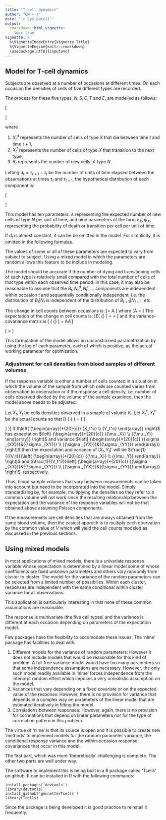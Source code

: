 ```yaml
---
title: "T-cell dynamics"
author: "GM + ?"
date: "`r Sys.Date()`"
output: 
  rmarkdown::html_vignette:
    toc: true
vignette: >
  %\VignetteIndexEntry{Vignette Title}
  %\VignetteEngine{knitr::rmarkdown}
  \usepackage[utf8]{inputenc}
---
```


## Model for T-cell dynamics

Subjects are observed at a number of occasions at different times. On each occasion the densities of cells of five different types are recorded.

The process for these five types, $N, S, C, T$ and $E$, are modelled as follows:

\[\begin{aligned}
  {N_{t + 1}} =  & {N_t} + {B_t} - N_t^d - N_t^t \\ 
  {S_{t + 1}} =  & {S_t} + N_t^t - S_t^d - S_t^t \\ 
  {C_{t + 1}} =  & {C_t} + S_t^t - C_t^d - C_t^t \\ 
  {T_{t + 1}} =  & {T_t} + C_t^t - T_t^d - T_t^t \\ 
  {E_{t + 1}} =  & {E_t} + T_t^t - E_t^d \\ 
\end{aligned} \]

where 

1. $X_t^d$ represents the number of cells of type $X$ that die between 
time $t$ and time $t+1$,
2. $X_t^t$ represents the number of cells of type $X$ that transition to the next type,
3. $B_t$ represents the number of new cells of type $N$.

Letting $d_t = \tau_{t+1} - \tau_t$ be the number of units of time elapsed between the observations at times $\tau_t$ and $\tau_{t+1}$, the hypothetical distribution of each component is: 

\[\begin{aligned}
  {B_t}\sim & Poisson(\lambda d_t) \\
  N_t^d\sim & Poisson\left( {{N_t}{\delta _N d_t}} \right)\\
  N_t^t\sim & Poisson\left( {{N_t}{\psi _N} d_t} \right)\\
  S_t^d\sim & Poisson\left( {{S_t}{\delta _S} d_t} \right) \\
  S_t^t\sim & Poisson\left( {{S_t}{\psi _S} d_t} \right)  \\
  C_t^d\sim & Poisson\left( {{C_t}{\delta _C} d_t} \right) \\
  C_t^t\sim & Poisson\left( {{C_t}{\psi _C} d_t} \right) \\
  T_t^d\sim & Poisson\left( {{T_t}{\delta _T} d_t} \right)\\
  T_t^t\sim & Poisson\left( {{C_t}{\psi _T} d_t} \right) \\
  E_t^d\sim & Poisson\left( {{E_t}{\delta _E} d_t} \right)  \\
\end{aligned} \]

This model has ten parameters: $\lambda$ representing the expected number of new cells of type $N$ per unit of time, and nine parameters of the form $\delta_X, \psi_X$, representing 
the probability of death or transition per cell per unit of time.

If $d_t$ is almost constant, it can be be omitted in the model. For simplicity, it is omitted in the following formulas.

The values of some or all of these parameters are expected to 
vary from subject to subject. Using a mixed model in 
which the parameters are
random allows this feature to be include in modeling.

The model should be accurate if the number of dying and 
transitioning cells of
each type is relatively small compared with the total number of cells of 
that type within each observed time period. In this case, it may also be reasonable to assume that the $B_t, N_t^d, N_t^t, ...$ components are independent within occasion $t$ and sequentially conditionally independent, i.e. the distribution of $B_t |N_t$ is independent of the distribution of $B_{t+1}|N_{t+1}$, etc.

The change in cell counts between occasions is:
\[\Delta \left[ {\begin{array}{*{20}{c}}
  {{N_{t + 1}}} \\ 
  {{S_{t + 1}}} \\ 
  {{C_{t + 1}}} \\ 
  {{T_{t + 1}}} \\ 
  {{E_{t + 1}}} 
\end{array}} \right] = A \left[ {\begin{array}{*{20}{c}}
  {{B_t}} \\ 
  {N_t^d} \\ 
  {N_t^t} \\ 
  {S_t^d} \\ 
  {S_t^t} \\ 
  {C_t^d} \\ 
  {C_t^t} \\ 
  {T_t^d} \\ 
  {T_t^t} \\ 
  {E_t^d} 
\end{array}} \right]\]
where
\[A = \left[ {\begin{array}{*{20}{c}}
  1&{ - 1}&{ - 1}&0&0&0&0&0&0&0 \\ 
  0&0&1&{ - 1}&{ - 1}&0&0&0&0&0 \\ 
  0&0&0&0&1&{ - 1}&{ - 1}&0&0&0 \\ 
  0&0&0&0&0&0&1&{ - 1}&{ - 1}&0 \\ 
  0&0&0&0&0&0&0&0&1&{ - 1} 
\end{array}} \right]\]
The expectation of the change in cell counts is: 
\[E\left( {\Delta \left[ {\begin{array}{*{20}{c}}
  {{N_{t + 1}}} \\ 
  {{S_{t + 1}}} \\ 
  {{C_{t + 1}}} \\ 
  {{T_{t + 1}}} \\ 
  {{E_{t + 1}}} 
\end{array}} \right]} \right) = \left[ {\begin{array}{*{20}{c}}
  {\lambda  - {\delta _N}{N_t} - {\psi _N}{N_t}} \\ 
  {{\psi _N}{N_t} - {\delta _S}S - {\psi _S}{S_t}} \\ 
  {{\psi _S}{S_t} - {\delta _C}{C_t} - {\psi _C}{C_t}} \\ 
  {{\psi _C}{C_t} - {\delta _T}{T_t} - {\psi _T}{T_t}} \\ 
  {{\psi _T}{T_t} - {\delta _E}{E_t}} 
\end{array}} \right] = \left[ {\begin{array}{*{20}{c}}
  {\lambda  - {N_t}\left( {{\delta _N} + {\psi _N}} \right)} \\ 
  {{\psi _N}{N_t} - {S_t}\left( {{\delta _S} + {\psi _S}} \right)} \\ 
  {{\psi _S}{S_t} - {C_t}\left( {{\delta _C} + {\psi _C}} \right)} \\ 
  {{\psi _C}{C_t} - {T_t}\left( {{\delta _T} + {\psi _T}} \right)} \\ 
  {{\psi _T}{T_t} - {\delta _E}{E_t}} 
\end{array}} \right] 
\]
and the variance-covariance matrix is
\[\operatorname{Var} \left( {\Delta \left[ {\begin{array}{*{20}{c}}
  {{N_{t + 1}}} \\ 
  {{S_{t + 1}}} \\ 
  {{C_{t + 1}}} \\ 
  {{T_{t + 1}}} \\ 
  {{E_{t + 1}}} 
\end{array}} \right]} \right) = A\left[ {diag\left( {\begin{array}{*{20}{c}}
  \lambda &{{\delta _N}{N_t}}&{{\psi _N}{N_t}}&{{\delta _S}{S_t}}&{{\psi _S}{S_t}}&{{\delta _C}{C_t}}&{{\psi _C}{C_t}}&{{\delta _T}{T_t}}&{{\psi _T}{T_t}}&{{\delta _E}{E_t}} 
\end{array}} \right)} \right]A'\]


\[ = \left[ {\begin{array}{*{20}{c}}
  {\lambda  + {N_t}\left( {{\delta _N} + {\psi _N}} \right)}&{ - {\psi _N}{N_t}}&0&0&0 \\ 
  { - {\psi _N}{N_t}}&{{\psi _N}{N_t} + {S_t}\left( {{\delta _S} + {\psi _S}} \right)}&{ - {\psi _S}{S_t}}&0&0 \\ 
  0&{ - {\psi _S}{S_t}}&{{\psi _S}{S_t} + {C_t}\left( {{\delta _C} + {\psi _C}} \right)}&{ - {\psi _C}{C_t}}&0 \\ 
  0&0&{ - {\psi _C}{C_t}}&{{\psi _C}{C_t} + {T_t}\left( {{\delta _T} + {\psi _T}} \right)}&{ - {\psi _T}{T_t}} \\ 
  0&0&0&{ - {\psi _T}{T_t}}&{{\psi _T}{T_t} + {\delta _E}{E_t}} 
\end{array}} \right]\]

This formulation of the model allows an unconstrained parametrization by using the log of each parameter, each of which is positive, as the actual working parameter for optimization.

### Adjustment for cell densities from blood samples of different volumes

If the response variable is either a number of cells counted in a situation in which the volume of the sample from which cells are counted varies from observation to observation or if the response a cell density, i.e. number of cells observed divided by the volume of the sample examined, then the model above needs to be adjusted.

Let $X_t, Y_t$ be cells densities observed in a smaple of volume $V_t$. Let $X_t^c, Y_t^c$ be the actual counts so that
\[\left( {\begin{array}{*{20}{c}}
  {{X_t}} \\ 
  {{Y_t}} 
\end{array}} \right) = \frac{1}{{{V_t}}}\left( {\begin{array}{*{20}{c}}
  {X_t^c} \\ 
  {Y_t^c} 
\end{array}} \right)\]
If $\left( {\begin{array}{*{20}{c}}
  {X_t^c} \\ 
  {Y_t^c} 
\end{array}} \right)$ has expectation 
$\left( {\begin{array}{*{20}{c}}
  {{\mu _X}} \\ 
  {{\mu _Y}} 
\end{array}} \right)$ and variance
$\left[ {\begin{array}{*{20}{c}}
  {{\sigma _{XX}}}&{{\sigma _{XY}}} \\ 
  {{\sigma _{YX}}}&{{\sigma _{YY}}} 
\end{array}} \right]$
then the expectation and variance of $(X_t, Y_t)'$ will be
$\frac{1}{{{V_t}}}\left( {\begin{array}{*{20}{c}}
  {{\mu _X}} \\ 
  {{\mu _Y}} 
\end{array}} \right)$ and $\frac{1}{{V_t^2}}\left[ {\begin{array}{*{20}{c}}
  {{\sigma _{XX}}}&{{\sigma _{XY}}} \\ 
  {{\sigma _{YX}}}&{{\sigma _{YY}}} 
\end{array}} \right]$, respectively.

Thus, blood sample volumes that vary between measurements can be taken into account but need to be incorporated into the model.
Simply standardizing by, for example, multiplying the densities
so they refer to a common volume will not work since the resulting
relationship between the expectation and the variance of the
response variables will not be that obtained above assuming Poisson components.

If the measurements are cell densities that are always obtained from the same blood volume, then the easiest approch is to multiply each obervation by the common value of $V$ which will yield the cell counts modeled as discussed in the previous sections. 

## Using mixed models

In most applications of mixed models, there is a univariate response variable whose expectation is determined by a linear model some of whose coefficients are fixed unknown parameters and others vary randomly from cluster to cluster. The model for the variance of the random parameters can be selected from a limited number of 
possibilies. Within each cluster, responses are independent with the same conditional within cluster variance for all observations.

This application is particularly interesting in that none of these
common assumptions are reasonable.

The response is multivariate (the five cell types) and the variance is different at each occasion depending on parameters of the 
expectation model.

Few packages have the flexibility to accomodate these issues.
The 'nlme' package has facilities to deal with:

1. Different models for the variance of random parameters: However it does not include models that would be reasonable for this kind of problem. A full free variance model would have too many parameters so that some independence assumptions are necessary. However, the only such model readily available in 'nlme' forces
independence from the intercept random effect which imposes a very
unrealistic assumption on the model.
2. Variances that vary depending on a fixed covariate or on the expected value of the response: However, there is no provision for variance that depends in a complex way on parameters of the linear model that
are estimated iteratively in fitting the model.
3. Correlations between responses: However, again, there is no provision for correlations that depend on linear parameters nor
for the type of correlation pattern in this problem.

The virtue of 'nlme' is that its source is open and it is possible to create new 'methods' to implement models for the random parameter variance, the conditional response variance and the within-occasion response covariances that occur in this model.

The first part, which was more 'theoretically' challenging is complete.  The other two parts are well under way.

The software to implement this is being built in a R package called 'Tcells' on github. It can be installed in R with the following commands:

```
install.packages('devtools')
library(devtools)
install_github('gmonette/Tcells')
library(Tcells)
```

Since the package is being developed it is good practice to reinstall it frequently.
